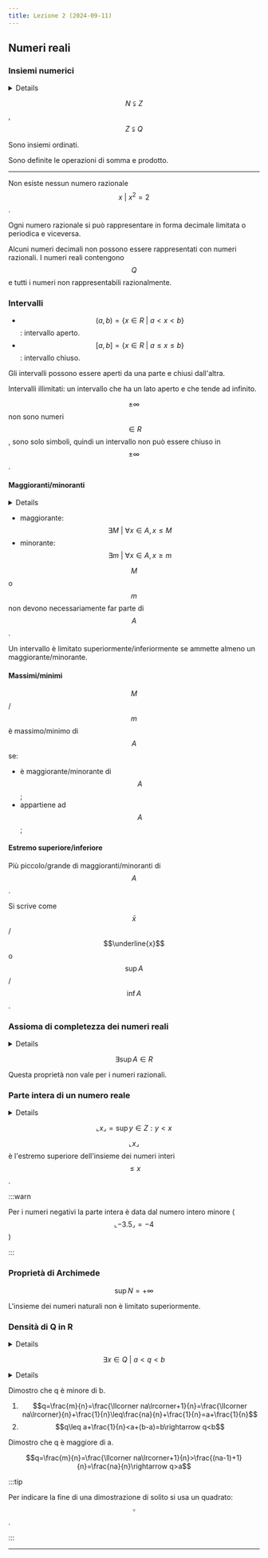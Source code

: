 ```yaml
---
title: Lezione 2 (2024-09-11)
---
```



## Numeri reali

### Insiemi numerici

<Details summary="Esempio">

- $$N=\{0,1,2,3,\ldots\}$$
- $$Z=\{2,1,-2,\ldots\}$$
- $$Q=\left\{\frac{p}{q}\vert p,q\in{Z},q\neq0\right\}$$

</Details>

$$N\subsetneqq Z$$, $$Z\subsetneqq Q$$

Sono insiemi ordinati.

Sono definite le operazioni di somma e prodotto.

---

Non esiste nessun numero razionale $$x\ \vert\ x^2=2$$.

Ogni numero razionale si può rappresentare in forma decimale limitata o
periodica e viceversa.

Alcuni numeri decimali non possono essere rappresentati con numeri razionali. I
numeri reali contengono $$Q$$ e tutti i numeri non rappresentabili
razionalmente.

### Intervalli

- $$(a,b)=\{x\in{R}\ \vert\ a < x < b\}$$: intervallo aperto.
- $$[a,b]=\{x\in{R}\ \vert\ a\leq x\leq b\}$$: intervallo chiuso.

Gli intervalli possono essere aperti da una parte e chiusi dall'altra.

Intervalli illimitati: un intervallo che ha un lato aperto e che tende ad
infinito.

$$\pm\infty$$ non sono numeri $$\in{R}$$, sono solo simboli, quindi un
intervallo non può essere chiuso in $$\pm\infty$$.

#### Maggioranti/minoranti

<Details summary="Dati">

- $$A\in{R}$$
- $$A\neq0$$

</Details>

- maggiorante: $$\exists M\ \vert\ \forall x\in{A},x\leq M$$
- minorante: $$\exists m\ \vert\ \forall x\in{A},x\geq m$$

$$M$$ o $$m$$ non devono necessariamente far parte di $$A$$.

Un intervallo è limitato superiormente/inferiormente se ammette almeno un
maggiorante/minorante.

#### Massimi/minimi

$$M$$/$$m$$ è massimo/minimo di $$A$$ se:

- è maggiorante/minorante di $$A$$;
- appartiene ad $$A$$;

#### Estremo superiore/inferiore

Più piccolo/grande di maggioranti/minoranti di $$A$$.

Si scrive come $$\bar{x}$$/$$\underline{x}$$ o $$\sup{A}$$/$$\inf{A}$$.

### Assioma di completezza dei numeri reali

<Details summary="Dati">

- $$A\subseteq R$$
- $$A\neq 0$$, $$\exists\sup{A}$$

</Details>

$$\exists\sup{A}\in{R}$$

Questa proprietà non vale per i numeri razionali.

### Parte intera di un numero reale

<Details summary="Dati">

- $$x\in{R}$$

</Details>

$$\llcorner x\lrcorner=\sup{y\in{Z}:y<x}$$

$$\llcorner x\lrcorner$$ è l'estremo superiore dell'insieme dei numeri interi
$$\leq x$$.

:::warn

Per i numeri negativi la parte intera è data dal numero intero minore
($$\llcorner -3.5\lrcorner =-4$$)

:::

### Proprietà di Archimede

$$\sup{N}=+\infty$$

L'insieme dei numeri naturali non è limitato superiormente.

### Densità di Q in R

<Details summary="Dati">

- $$\forall a,b\in{R}$$
- $$a<b$$

</Details>

$$\exists x\in{Q}\ \vert\ a<q<b$$

<Card title="Dimostrazione">

<Details summary="Dati">

- $$(a<b)\equiv(b-a>0)$$
- $$\exists n\in{N}\ \vert\ (n>\frac{1}{b-a})\equiv(b-a=\frac{1}{n})$$, $$n>0$$
- $$m=\frac{\llcorner na\lrcorner+1}{n}$$, $$m\in{Z}$$

</Details>

Dimostro che q è minore di b.

<Steps>

1. $$q=\frac{m}{n}=\frac{\llcorner na\lrcorner+1}{n}=\frac{\llcorner na\lrcorner}{n}+\frac{1}{n}\leq\frac{na}{n}+\frac{1}{n}=a+\frac{1}{n}$$
2. $$q\leq a+\frac{1}{n}<a+(b-a)=b\rightarrow q<b$$

</Steps>

Dimostro che q è maggiore di a.

$$q=\frac{m}{n}=\frac{\llcorner na\lrcorner+1}{n}>\frac{(na-1)+1}{n}=\frac{na}{n}\rightarrow q>a$$

</Card>

:::tip

Per indicare la fine di una dimostrazione di solito si usa un quadrato:
$$\square$$.

:::

---

<CardGrid>
  <LinkCard
    title="Appunti di Andrea"
    href="https://drive.google.com/file/d/1tXVkUQnrgn2l67QEPPy9IXwSRVp92wHp/view"
  />
</CardGrid>
